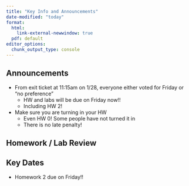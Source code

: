 ```yaml
---
title: "Key Info and Announcements"
date-modified: "today"
format: 
  html:
    link-external-newwindow: true
  pdf: default 
editor_options: 
  chunk_output_type: console
---
```


## Announcements

- From exit ticket at 11:15am on 1/28, everyone either voted for Friday or "no preference"
  - HW and labs will be due on Friday now!!
  - Including HW 2!
- Make sure you are turning in your HW
  - Even HW 0! Some people have not turned it in
  - There is no late penalty!
  
## Homework / Lab Review

## Key Dates

- Homework 2 due on Friday!!